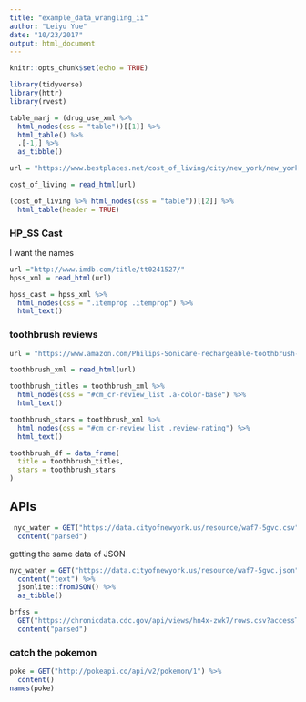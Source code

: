 ```yaml
---
title: "example_data_wrangling_ii"
author: "Leiyu Yue"
date: "10/23/2017"
output: html_document
---
```


```r
knitr::opts_chunk$set(echo = TRUE)
```

```r
library(tidyverse)
library(httr)
library(rvest)
```



```r
table_marj = (drug_use_xml %>%
  html_nodes(css = "table"))[[1]] %>% 
  html_table() %>% 
  .[-1,] %>% 
  as_tibble()
```

```r
url = "https://www.bestplaces.net/cost_of_living/city/new_york/new_york"

cost_of_living = read_html(url)
```

```r
(cost_of_living %>% html_nodes(css = "table"))[[2]] %>% 
  html_table(header = TRUE)
```

### HP_SS Cast

I want the names
```r
url ="http://www.imdb.com/title/tt0241527/"
hpss_xml = read_html(url)

hpss_cast = hpss_xml %>% 
  html_nodes(css = ".itemprop .itemprop") %>% 
  html_text()
```

### toothbrush reviews
```r
url = "https://www.amazon.com/Philips-Sonicare-rechargeable-toothbrush-HX6211/product-reviews/B00YAR7ZFM/ref=cm_cr_arp_d_viewopt_srt?ie=UTF8&reviewerType=all_reviews&sortBy=recent&pageNumber=1"

toothbrush_xml = read_html(url)

toothbrush_titles = toothbrush_xml %>% 
  html_nodes(css = "#cm_cr-review_list .a-color-base") %>% 
  html_text()

toothbrush_stars = toothbrush_xml %>% 
  html_nodes(css = "#cm_cr-review_list .review-rating") %>% 
  html_text()

toothbrush_df = data_frame(
  title = toothbrush_titles,
  stars = toothbrush_stars
)
```


## APIs

```r
 nyc_water = GET("https://data.cityofnewyork.us/resource/waf7-5gvc.csv") %>% 
  content("parsed")
```

getting the same data of JSON

```r
nyc_water = GET("https://data.cityofnewyork.us/resource/waf7-5gvc.json") %>% 
  content("text") %>%
  jsonlite::fromJSON() %>%
  as_tibble()
```

```r
brfss = 
  GET("https://chronicdata.cdc.gov/api/views/hn4x-zwk7/rows.csv?accessType=DOWNLOAD") %>% 
  content("parsed")
```

### catch the pokemon
```r
poke = GET("http://pokeapi.co/api/v2/pokemon/1") %>%
  content()
names(poke)
```

